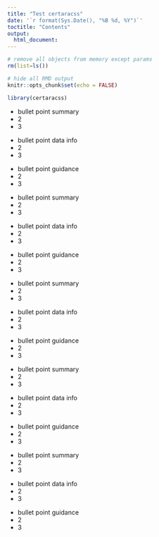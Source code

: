 ---
title: "Test certaracss"
date: '`r format(Sys.Date(), "%B %d, %Y")`'
toctitle: "Contents"
output:
  html_document:
---

```{r rmdoptions, echo=FALSE}
# remove all objects from memory except params
rm(list=ls())

# hide all RMD output
knitr::opts_chunk$set(echo = FALSE)
```

```{r load libraries, results='asis'}

library(certaracss)

```

:::summary
-   bullet point summary
-   2
-   3
:::

:::datainfo
-   bullet point data info
-   2
-   3
:::

:::guidance
-   bullet point guidance
-   2
-   3
:::

:::summary
-   bullet point summary
-   2
-   3
:::

:::datainfo
-   bullet point data info
-   2
-   3
:::

:::guidance
-   bullet point guidance
-   2
-   3
:::

:::summary
-   bullet point summary
-   2
-   3
:::

:::datainfo
-   bullet point data info
-   2
-   3
:::

:::guidance
-   bullet point guidance
-   2
-   3
:::

:::summary
-   bullet point summary
-   2
-   3
:::

:::datainfo
-   bullet point data info
-   2
-   3
:::

:::guidance
-   bullet point guidance
-   2
-   3
:::

:::summary
-   bullet point summary
-   2
-   3
:::

:::datainfo
-   bullet point data info
-   2
-   3
:::

:::guidance
-   bullet point guidance
-   2
-   3
:::
